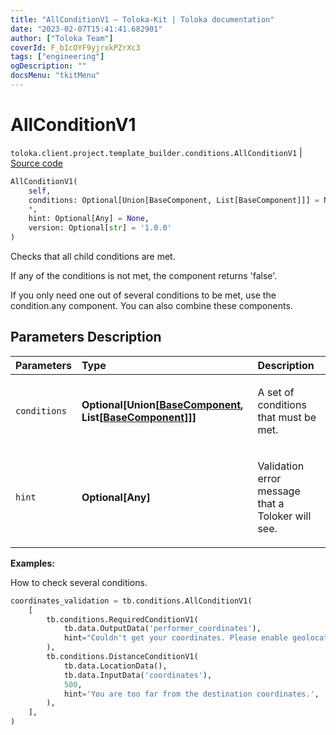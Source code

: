 ```yaml
---
title: "AllConditionV1 — Toloka-Kit | Toloka documentation"
date: "2023-02-07T15:41:41.682901"
author: ["Toloka Team"]
coverId: F_bIcOYF9yjrxkPZrXc3
tags: ["engineering"]
ogDescription: ""
docsMenu: "tkitMenu"
---
```


# AllConditionV1
`toloka.client.project.template_builder.conditions.AllConditionV1` | [Source code](https://github.com/Toloka/toloka-kit/blob/v1.1.3/src/client/project/template_builder/conditions.py#L45)

```python
AllConditionV1(
    self,
    conditions: Optional[Union[BaseComponent, List[BaseComponent]]] = None,
    *,
    hint: Optional[Any] = None,
    version: Optional[str] = '1.0.0'
)
```

Checks that all child conditions are met.

If any of the conditions is not met, the component returns 'false'.

If you only need one out of several conditions to be met, use the condition.any component. You can also combine
these components.

## Parameters Description

| Parameters | Type | Description |
| :----------| :----| :-----------|
`conditions`|**Optional\[Union\[[BaseComponent](/docs-new/toloka-kit/reference/toloka.client.project.template_builder.base.BaseComponent), List\[[BaseComponent](/docs-new/toloka-kit/reference/toloka.client.project.template_builder.base.BaseComponent)\]\]\]**|<p>A set of conditions that must be met.</p>
`hint`|**Optional\[Any\]**|<p>Validation error message that a Toloker will see.</p>

**Examples:**

How to check several conditions.

```python
coordinates_validation = tb.conditions.AllConditionV1(
    [
        tb.conditions.RequiredConditionV1(
            tb.data.OutputData('performer_coordinates'),
            hint="Couldn't get your coordinates. Please enable geolocation.",
        ),
        tb.conditions.DistanceConditionV1(
            tb.data.LocationData(),
            tb.data.InputData('coordinates'),
            500,
            hint='You are too far from the destination coordinates.',
        ),
    ],
)
```
